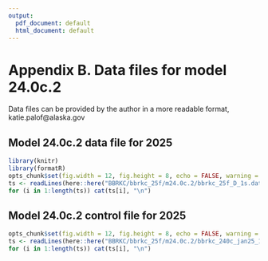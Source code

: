 ```yaml
---
output:
  pdf_document: default
  html_document: default
---
```

# Appendix B. Data files for model 24.0c.2 {-}

Data files can be provided by the author in a more readable format, katie.palof@alaska.gov


## Model 24.0c.2 data file for 2025 {-}

\fontsize{7}{9}
```r
library(knitr)
library(formatR)
opts_chunk$set(fig.width = 12, fig.height = 8, echo = FALSE, warning = FALSE, message = FALSE, tidy.opts = list(width.cutoff = 60), tidy = TRUE)
ts <- readLines(here::here("BBRKC/bbrkc_25f/m24.0c.2/bbrkc_25f_D_1s.dat"))
for (i in 1:length(ts)) cat(ts[i], "\n")
```
## Model 24.0c.2 control file for 2025{-}
```r
opts_chunk$set(fig.width = 12, fig.height = 8, echo = FALSE, warning = FALSE, message = FALSE)
ts <- readLines(here::here("BBRKC/bbrkc_25f/m24.0c.2/bbrkc_240c_jan25_1s_25f.ctl"))
for (i in 1:length(ts)) cat(ts[i], "\n")
```

